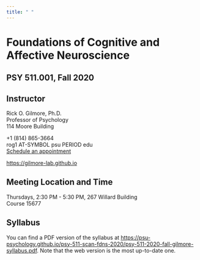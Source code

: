 ```yaml
---
title: " "
---
```


# Foundations of Cognitive and Affective Neuroscience

## PSY 511.001, Fall 2020

## Instructor

Rick O. Gilmore, Ph.D.</br>
Professor of Psychology</br>
114 Moore Building</br>

+1 (814) 865-3664</br>
rog1 AT-SYMBOL psu PERIOD edu</br>
[Schedule an appointment](https://doodle.com/mm/rickgilmore/book-a-time)</br>

[https://gilmore-lab.github.io](http://gilmore-lab.github.io)</br>

## Meeting Location and Time

Thursdays, 2:30 PM - 5:30 PM, 267 Willard Building</br>
Course 15677

## Syllabus

You can find a PDF version of the syllabus at <https://psu-psychology.github.io/psy-511-scan-fdns-2020/psy-511-2020-fall-gilmore-syllabus.pdf>.
Note that the web version is the most up-to-date one.
